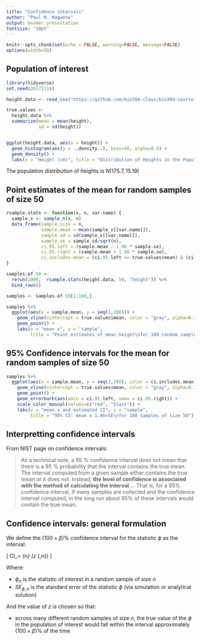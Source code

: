 ```yaml
---
title: "Confidence intervals"
author: "Paul M. Magwene"
output: beamer_presentation
fontsize: "10pt"
---
```


```r
knitr::opts_chunk$set(echo = FALSE, warning=FALSE, message=FALSE)
options(width=50)
```



## Population of interest

```r
library(tidyverse)
set.seed(20171114)

height.data <- read_csv("https://github.com/bio304-class/bio304-course-notes/raw/master/datasets/simulated-US-male-height.csv")

true.values <- 
  height.data %>% 
  summarize(mean = mean(height), 
            sd = sd(height))


ggplot(height.data, aes(x = height)) +
  geom_histogram(aes(y = ..density..), bins=50, alpha=0.5) + 
  geom_density() +
  labs(x = "Height (cm)", title = "Distribution of Heights in the Population of Interest")
```

The population distribution of heights is $N(175.7, 15.19)$


## Point estimates of the mean for random samples of size 50

```r

rsample.stats <- function(x, n, var.name) {
  sample_x <- sample_n(x, n)
  data_frame(sample.size = n, 
             sample.mean = mean(sample_x[[var.name]]), 
             sample.sd = sd(sample_x[[var.name]]),
             sample.se = sample.sd/sqrt(n),
             ci.95.left = (sample.mean - 1.96 * sample.se),
             ci.95.right = (sample.mean + 1.96 * sample.se),
             ci.includes.mean = (ci.95.left <= true.values$mean) & (ci.95.right >= true.values$mean))
}

samples.of.50 <-
  rerun(1000,  rsample.stats(height.data, 50, "height")) %>%
  bind_rows()

samples <- samples.of.50[1:100,]

samples %>%
  ggplot(aes(x = sample.mean, y = seq(1,100))) + 
    geom_vline(xintercept = true.values$mean, color = "gray", alpha=0.75, linetype = "dashed", size = 1) +
    geom_point() +
    labs(x = "mean x", y = "sample", 
         title = "Point estimates of mean height\nfor 100 random samples of size 50")  
```



## 95% Confidence intervals for the mean for random samples of size 50

```r

samples %>%
  ggplot(aes(x = sample.mean, y = seq(1,100), color = ci.includes.mean)) + 
    geom_vline(xintercept = true.values$mean, color = "gray", alpha=0.75, linetype = "dashed", size = 1) +
    geom_point() +
    geom_errorbarh(aes(xmin = ci.95.left, xmax = ci.95.right)) +
    scale_color_manual(values=c("red", "black")) +
    labs(x = "mean x and estimated CI", y = "sample", 
         title = "95% CI: mean ± 1.96×SE\nfor 100 samples of size 50")  
```


## Interpretting confidence intervals

From NIST page on confidence intervals:

> As a technical note, a 95 % confidence interval does not mean that there is a 95 % probability that the interval contains the true mean. The interval computed from a given sample either contains the true mean or it does not. Instead, **the level of confidence is associated with the method of calculating the interval** ... That is, for a 95% confidence interval, if many samples are collected and the confidence interval computed, in the long run about 95% of these intervals would contain the true mean.

## Confidence intervals: general formulation

We define the $(100\times\beta)$% confidence interval for the statistic $\phi$ as the interval:

\[
CI_\beta = \phi_{n} \pm (z \times {SE}_{\phi,n})
\]

Where:

* $\phi_{n}$ is the statistic of interest in a random sample of size $n$
* ${SE}_{\phi,n}$ is the standard error of the statistic $\phi$ (via simulation or analytical solution)

And the value of $z$ is chosen so that:

* across many different random samples of size $n$, the true value of the $\phi$ in the population of interest would fall within the interval approximately $(100\times\beta)$% of the time

